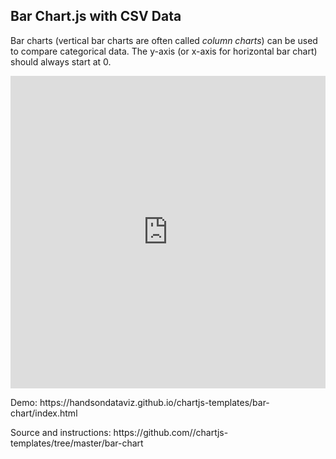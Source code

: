 ## Bar Chart.js with CSV Data {#chartjs-bar-csv}

Bar charts (vertical bar charts are often called *column charts*) can be used to compare categorical data. The y-axis (or x-axis for horizontal bar chart) should always start at 0.

<iframe src="https://handsondataviz.github.io/chartjs-templates/bar-chart/index.html" width="100%" height=500 style="border: 0"></iframe>

Demo: https://handsondataviz.github.io/chartjs-templates/bar-chart/index.html

Source and instructions: https://github.com//chartjs-templates/tree/master/bar-chart

